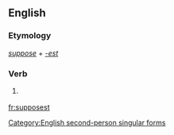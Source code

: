 ==English==

===Etymology===
''[[suppose]]'' + ''[[-est]]''

===Verb===
{{en-verb form}}

# {{context|archaic}} {{form of|Second-person singular simple present form|suppose}}

[[Category:English second-person singular forms]]

[[fr:supposest]]